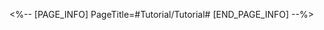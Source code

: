 <%-- [PAGE_INFO]
PageTitle=#Tutorial/Tutorial#
[END_PAGE_INFO] --%>
{{Tutorial
|sort      = 817601
|title     = Tutorial
|subtitle  = 
|type      = 
|about     = 
|image1    = Tutorial Tutorial 1.png{{subst:void|<!--$UPLOAD:<<SpriteOutput/TutorialPic/TutorialPage_817601.png>-<Tutorial Tutorial 1.png>-<Tutorial Files>>-->}}
|text1     = In the "Trailblaze: Friendship Is Magic!" event, familiar characters will appear as the Magician, fighting side by side with Litter Pony.
|image2    = Tutorial Tutorial 2.png{{subst:void|<!--$UPLOAD:<<SpriteOutput/TutorialPic/TutorialPage_817602.png>-<Tutorial Tutorial 2.png>-<Tutorial Files>>-->}}
|text2     = Find the clones of Litter Pony scattered all over and join hands toward defeating the enemies!
}}